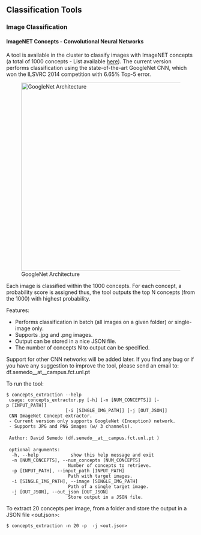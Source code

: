 == Classification Tools ==


=== Image Classification ===

==== ImageNET Concepts - Convolutional Neural Networks ====

A tool is available in the cluster to classify images with ImageNET concepts (a total of 1000 concepts - List available [http://image-net.org/challenges/LSVRC/2014/browse-synsets here]).
The current version performs classification using the state-of-the-art GoogleNet CNN, which won the ILSVRC 2014 competition with 6.65% Top-5 error.  

[[File:googlenet_diagram.png|500px|thumb|right|GoogleNet Architecture]]

Each image is classified within the 1000 concepts. For each concept, a probability score is assigned thus, the tool outputs the top N concepts (from the 1000) with highest probability. 

Features:
* Performs classification in batch (all images on a given folder) or single-image only.
* Supports .jpg and .png images.
* Output can be stored in a nice JSON file.
* The number of concepts N to output can be specified.

Support for other CNN networks will be added later. 
If you find any bug or if you have any suggestion to improve the tool, please send an email to: df.semedo__at__campus.fct.unl.pt 

To run the tool:

 $ concepts_extraction --help
  usage: concepts_extractor.py [-h] [-n [NUM_CONCEPTS]] [-p [INPUT_PATH]]
                       [-i [SINGLE_IMG_PATH]] [-j [OUT_JSON]]
  CNN ImageNet Concept extractor.
  - Current version only supports GoogleNet (Inception) network.
  - Supports JPG and PNG images (w/ 3 channels).
 
  Author: David Semedo (df.semedo__at__campus.fct.unl.pt )
 
  optional arguments:
   -h, --help            show this help message and exit
   -n [NUM_CONCEPTS], --num_concepts [NUM_CONCEPTS]
                        Number of concepts to retrieve.
   -p [INPUT_PATH], --input_path [INPUT_PATH]
                        Path with target images.
   -i [SINGLE_IMG_PATH], --image [SINGLE_IMG_PATH]
                        Path of a single target image.
   -j [OUT_JSON], --out_json [OUT_JSON]
                        Store output in a JSON file.

To extract 20 concepts per image, from a folder <folder> and store the output in a JSON file <out.json>:
 $ concepts_extraction -n 20 -p <folder> -j <out.json>